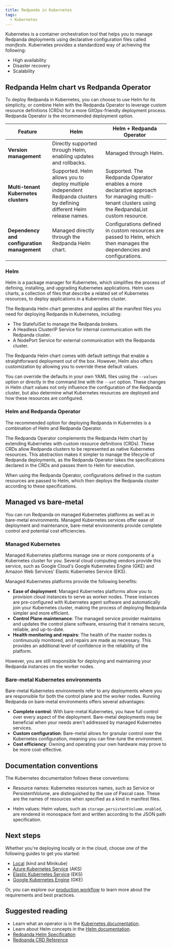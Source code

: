 ```yaml
---
title: Redpanda in Kubernetes
tags:
  - Kubernetes
---
```


<head>
    <meta name="title" content="Redpanda in Kubernetes | Redpanda Docs"/>
    <meta name="description" content="Learn about Redpanda in Kubernetes and the tools that are available."/>
    <link rel="canonical" href="https://docs.redpanda.com/docs/deploy/deployment-option/self-hosted/kubernetes/kubernetes-production-deployment/" />
</head>

Kubernetes is a container orchestration tool that helps you to manage Redpanda deployments using declarative configuration files called _manifests_.
Kubernetes provides a standardized way of achieving the following:

- High availability
- Disaster recovery
- Scalability

## Redpanda Helm chart vs Redpanda Operator

To deploy Redpanda in Kubernetes, you can choose to use Helm for its simplicity, or combine Helm with the Redpanda Operator to leverage custom resource definitions (CRDs) for a more GitOps-friendly deployment process. Redpanda Operator is the recommended deployment option.

| Feature                            | Helm                                                       | Helm + Redpanda Operator                                     |
|------------------------------------|------------------------------------------------------------|-------------------------------------------------------------|
| **Version management**             | Directly supported through Helm, enabling updates and rollbacks. | Managed through Helm. |
| **Multi-tenant Kubernetes clusters** | Supported. Helm allows you to deploy multiple independent Redpanda clusters by defining different Helm release names. | Supported. The Redpanda Operator enables a more declarative approach for managing multi-tenant clusters using the RedpandaList custom resource. |
| **Dependency and configuration management** | Managed directly through the Redpanda Helm chart. | Configurations defined in custom resources are passed to Helm, which then manages the dependencies and configurations. |

### Helm

Helm is a package manager for Kubernetes, which simplifies the process of defining, installing, and upgrading Kubernetes applications. Helm uses charts, a collection of files that describe a related set of Kubernetes resources, to deploy applications in a Kubernetes cluster.

The Redpanda Helm chart generates and applies all the manifest files you need for deploying Redpanda in Kubernetes, including:

- The StatefulSet to manage the Redpanda brokers.
- A Headless ClusterIP Service for internal communication with the Redpanda cluster.
- A NodePort Service for external communication with the Redpanda cluster.

The Redpanda Helm chart comes with default settings that enable a straightforward deployment out of the box. However, Helm also offers customization by allowing you to override these default values.

You can override the defaults in your own YAML files using the `--values` option or directly in the command line with the `--set` option. These changes in Helm chart values not only influence the configuration of the Redpanda cluster, but also determine what Kubernetes resources are deployed and how these resources are configured.

### Helm and Redpanda Operator

The recommended option for deploying Redpanda in Kubernetes is a combination of Helm and Redpanda Operator.

The Redpanda Operator complements the Redpanda Helm chart by extending Kubernetes with custom resource definitions (CRDs). These CRDs allow Redpanda clusters to be represented as native Kubernetes resources. This abstraction makes it simpler to manage the lifecycle of Redpanda deployments, as the Redpanda Operator takes the specifications declared in the CRDs and passes them to Helm for execution.

When using the Redpanda Operator, configurations defined in the custom resources are passed to Helm, which then deploys the Redpanda cluster according to these specifications.

## Managed vs bare-metal

You can run Redpanda on managed Kubernetes platforms as well as in bare-metal environments. Managed Kubernetes services offer ease of deployment and maintenance, bare-metal environments provide complete control and potential cost efficiencies.

### Managed Kubernetes

Managed Kubernetes platforms manage one or more components of a Kubernetes cluster for you. Several cloud computing vendors provide this service, such as Google Cloud's Google Kubernetes Engine (GKE) and Amazon Web Services' Elastic Kubernetes Service (EKS).

Managed Kubernetes platforms provide the following benefits:

- **Ease of deployment**: Managed Kubernetes platforms allow you to provision cloud instances to serve as worker nodes. These instances are pre-configured with Kubernetes agent software and automatically join your Kubernetes cluster, making the process of deploying Redpanda simpler and more efficient.
- **Control Plane maintenance**: The managed service provider maintains and updates the control plane software, ensuring that it remains secure, reliable, and up-to-date.
- **Health monitoring and repairs**: The health of the master nodes is continuously monitored, and repairs are made as necessary. This provides an additional level of confidence in the reliability of the platform.

However, you are still responsible for deploying and maintaining your Redpanda instances on the worker nodes.

### Bare-metal Kubernetes environments

Bare-metal Kubernetes environments refer to any deployments where you are responsible for both the control plane and the worker nodes. Running Redpanda on bare-metal environments offers several advantages:

- **Complete control**: With bare-metal Kubernetes, you have full control over every aspect of the deployment. Bare-metal deployments may be beneficial when your needs aren't addressed by managed Kubernetes services.
- **Custom configuration**: Bare-metal allows for granular control over the Kubernetes configuration, meaning you can fine-tune the environment.
- **Cost efficiency**: Owning and operating your own hardware may prove to be more cost-effective.

## Documentation conventions

The Kubernetes documentation follows these conventions:

- Resource names: Kubernetes resources names, such as Service or PersistentVolume, are distinguished by the use of Pascal case. These are the names of resources when specified as a kind in manifest files.

- Helm values: Helm values, such as `storage.persistentVolume.enabled`, are rendered in monospace font and written according to the JSON path specification.

## Next steps

Whether you're deploying locally or in the cloud, choose one of the following guides to get you started:

- [Local](../local-guide) (kind and Minikube)
- [Azure Kubernetes Service](../aks-guide) (AKS)
- [Elastic Kubernetes Service](../eks-guide) (EKS)
- [Google Kubernetes Engine](../gke-guide) (GKE)

Or, you can explore our [production workflow](../production-workflow) to learn more about the requirements and best practices.

## Suggested reading

- Learn what an operator is in the [Kubernetes documentation](https://kubernetes.io/docs/concepts/extend-kubernetes/operator/).
- Learn about Helm concepts in the [Helm documentation](https://helm.sh/docs/intro/using_helm/).
- [Redpanda Helm Specification](../../../../../reference/redpanda-helm-spec)
- [Redpanda CRD Reference](../../../../../reference/crd)
